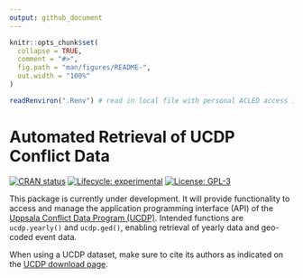 ```yaml
---
output: github_document
---
```


<!-- README.md is generated from README.Rmd. Please edit that file -->

```r
knitr::opts_chunk$set(
  collapse = TRUE,
  comment = "#>",
  fig.path = "man/figures/README-",
  out.width = "100%"
)

readRenviron(".Renv") # read in local file with personal ACLED access information
```



# Automated Retrieval of UCDP Conflict Data

<!-- badges: start -->
[![CRAN status](https://www.r-pkg.org/badges/version-last-release/ucdp.api)](https://CRAN.R-project.org/package=ucdp.api/)
[![Lifecycle: experimental](https://img.shields.io/badge/lifecycle-experimental-orange.svg)](https://lifecycle.r-lib.org/articles/stages.html#experimental)
[![License: GPL-3](https://img.shields.io/badge/License-GPLv3-lightgrey.svg)](https://www.gnu.org/licenses/gpl-3.0)
<!-- badges: end -->

This package is currently under development. It will provide functionality to access and manage the application programming interface (API) of the [Uppsala Conflict Data Program (UCDP)](https://www.ucdp.uu.se/). Intended functions are `ucdp.yearly()` and `ucdp.ged()`, enabling retrieval of yearly data and geo-coded event data. 

When using a UCDP dataset, make sure to cite its authors as indicated on the [UCDP download page](https://www.ucdp.uu.se/downloads/).



